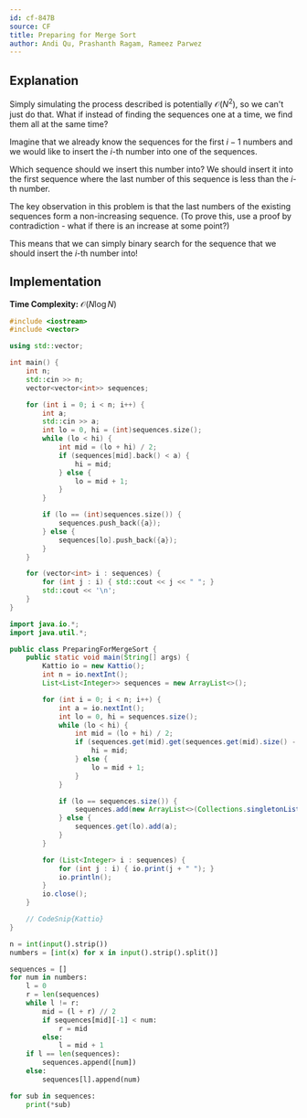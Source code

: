 ```yaml
---
id: cf-847B
source: CF
title: Preparing for Merge Sort
author: Andi Qu, Prashanth Ragam, Rameez Parwez
---
```


## Explanation

Simply simulating the process described is potentially $\mathcal{O}(N^2)$, so we
can't just do that. What if instead of finding the sequences one at a time, we
find them all at the same time?

Imagine that we already know the sequences for the first $i - 1$ numbers and we
would like to insert the $i$-th number into one of the sequences.

Which sequence should we insert this number into? We should insert it into the
first sequence where the last number of this sequence is less than the $i$-th
number.

The key observation in this problem is that the last numbers of the existing
sequences form a non-increasing sequence. (To prove this, use a proof by
contradiction - what if there is an increase at some point?)

This means that we can simply binary search for the sequence that we should
insert the $i$-th number into!

## Implementation

**Time Complexity:** $\mathcal{O}(N \log N)$

<LanguageSection>
<CPPSection>

```cpp
#include <iostream>
#include <vector>

using std::vector;

int main() {
	int n;
	std::cin >> n;
	vector<vector<int>> sequences;

	for (int i = 0; i < n; i++) {
		int a;
		std::cin >> a;
		int lo = 0, hi = (int)sequences.size();
		while (lo < hi) {
			int mid = (lo + hi) / 2;
			if (sequences[mid].back() < a) {
				hi = mid;
			} else {
				lo = mid + 1;
			}
		}

		if (lo == (int)sequences.size()) {
			sequences.push_back({a});
		} else {
			sequences[lo].push_back({a});
		}
	}

	for (vector<int> i : sequences) {
		for (int j : i) { std::cout << j << " "; }
		std::cout << '\n';
	}
}
```

</CPPSection>
<JavaSection>

```java
import java.io.*;
import java.util.*;

public class PreparingForMergeSort {
	public static void main(String[] args) {
		Kattio io = new Kattio();
		int n = io.nextInt();
		List<List<Integer>> sequences = new ArrayList<>();

		for (int i = 0; i < n; i++) {
			int a = io.nextInt();
			int lo = 0, hi = sequences.size();
			while (lo < hi) {
				int mid = (lo + hi) / 2;
				if (sequences.get(mid).get(sequences.get(mid).size() - 1) < a) {
					hi = mid;
				} else {
					lo = mid + 1;
				}
			}

			if (lo == sequences.size()) {
				sequences.add(new ArrayList<>(Collections.singletonList(a)));
			} else {
				sequences.get(lo).add(a);
			}
		}

		for (List<Integer> i : sequences) {
			for (int j : i) { io.print(j + " "); }
			io.println();
		}
		io.close();
	}

	// CodeSnip{Kattio}
}
```

</JavaSection>
<PySection>

```py
n = int(input().strip())
numbers = [int(x) for x in input().strip().split()]

sequences = []
for num in numbers:
	l = 0
	r = len(sequences)
	while l != r:
		mid = (l + r) // 2
		if sequences[mid][-1] < num:
			r = mid
		else:
			l = mid + 1
	if l == len(sequences):
		sequences.append([num])
	else:
		sequences[l].append(num)

for sub in sequences:
	print(*sub)
```

</PySection>
</LanguageSection>
